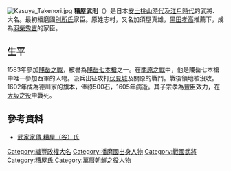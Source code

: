{{japanese|japanese=糟屋 武則|kana=かすや たけのり|romaji=Kasuya Takenori}}
[[File:Kasuya_Takenori.jpg|thumb]]
'''糟屋武則'''（{{bd|1562年||1607年|catIdx=Kasuya Takenori}}）是日本[[安土桃山時代|安土桃山時代]]及[[江戶時代|江戶時代]]的武將、大名。最初播磨國[[別所氏|別所氏]]家臣。原姓志村，又名加須屋真雄，[[黑田孝高|黑田孝高]]推薦下，成為[[羽柴秀吉|羽柴秀吉]]的家臣。

== 生平 ==
1583年參加[[賤岳之戰|賤岳之戰]]，被譽為[[賤岳七本槍|賤岳七本槍]]之一。在[[關原之戰|關原之戰]]中，他是賤岳七本槍中唯一參加西軍的人物。派兵出征攻打[[伏見城之戰|伏見城]]及關原的戰鬥。戰後領地被沒收。1602年成為德川家的旗本，俸祿500石，1605年病逝。其子宗孝為豐臣效力，在[[大坂之役|大坂之役]]中戰死。

== 參考資料 ==
*[http://www2.harimaya.com/sengoku/html/kasya_k.html 武家家傳 糟屋（谷）氏] {{Wayback|url=http://www2.harimaya.com/sengoku/html/kasya_k.html |date=20070927010124 }}

{{DEFAULTSORT:Kasuya Takenori}}

[[Category:織豐政權大名|Category:織豐政權大名]]
[[Category:播磨國出身人物|Category:播磨國出身人物]]
[[Category:戰國武將|Category:戰國武將]]
[[Category:糟屋氏|Category:糟屋氏]]
[[Category:萬曆朝鮮之役人物|Category:萬曆朝鮮之役人物]]